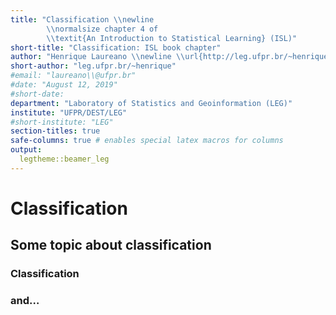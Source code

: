 ```yaml
---
title: "Classification \\newline
        \\normalsize chapter 4 of
        \\textit{An Introduction to Statistical Learning} (ISL)"
short-title: "Classification: ISL book chapter"
author: "Henrique Laureano \\newline \\url{http://leg.ufpr.br/~henrique}"
short-author: "leg.ufpr.br/~henrique"
#email: "laureano\\@ufpr.br"
#date: "August 12, 2019"
#short-date:
department: "Laboratory of Statistics and Geoinformation (LEG)"
institute: "UFPR/DEST/LEG"
#short-institute: "LEG"
section-titles: true
safe-columns: true # enables special latex macros for columns
output:
  legtheme::beamer_leg
---
```


\begincols
 \column{.4\linewidth}
  \begin{figure}
   \centering
   \includegraphics[width=.95\textwidth]{book.jpg}
  \end{figure}
 \column{.6\linewidth}
  \begin{figure}
   \centering
   \includegraphics[width=\textwidth]{chap4.png}
  \end{figure}
\endcols

# Classification

## Some topic about classification

### Classification

### and...

\begin{figure}
\centering \includegraphics[width=.5\textwidth]{end.jpg}
\end{figure}
\hfill \small \href{mailto:laureano@ufpr.br}{laureano@ufpr.br}
